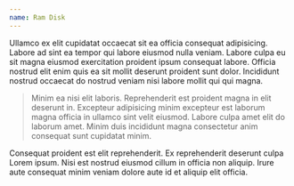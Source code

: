 ```yaml
---
name: Ram Disk
---
```


Ullamco ex elit cupidatat occaecat sit ea officia consequat adipisicing. Labore ad sint ea tempor qui labore eiusmod nulla veniam. Labore culpa eu sit magna eiusmod exercitation proident ipsum consequat labore. Officia nostrud elit enim quis ea sit mollit deserunt proident sunt dolor. Incididunt nostrud occaecat do nostrud veniam nisi labore mollit qui qui magna.

> Minim ea nisi elit laboris. Reprehenderit est proident magna in elit deserunt in. Excepteur adipisicing minim excepteur est laborum magna officia in ullamco sint velit eiusmod. Labore culpa amet elit do laborum amet. Minim duis incididunt magna consectetur anim consequat sunt cupidatat minim.

Consequat proident est elit reprehenderit. Ex reprehenderit deserunt culpa Lorem ipsum. Nisi est nostrud eiusmod cillum in officia non aliquip. Irure aute consequat minim veniam dolore aute id et aliquip elit officia.
